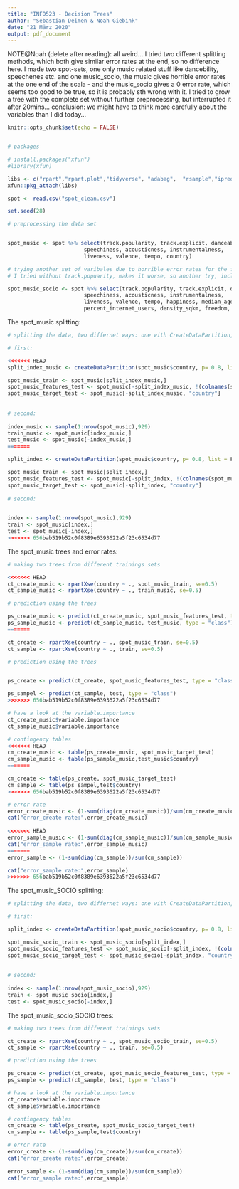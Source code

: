 ```yaml
---
title: "INFO523 - Decision Trees"
author: "Sebastian Deimen & Noah Giebink"
date: "21 März 2020"
output: pdf_document
---
```


NOTE@Noah (delete after reading): all weird... I tried two different splitting methods, which both give similar error rates at the end, so no difference here. I made two spot-sets, one only music related stuff like dancebility, speechenes etc.  and one music_socio, the music gives horrible error rates at the one end of the scala - and the music_socio gives a 0 error rate, which seems too good to be true, so it is probably sth wrong with it. 
I tried to grow a tree with the complete set without further preprocessing, but interrupted it after 20mins... 
conclusion: we might have to think more carefully about the variables than I did today...



```r

knitr::opts_chunk$set(echo = FALSE)


# packages

# install.packages("xfun")
#library(xfun)

libs <- c("rpart","rpart.plot","tidyverse", "adabag",  "rsample","ipred","randomForest","gbm","DMwR2")
xfun::pkg_attach(libs)

spot <- read.csv("spot_clean.csv")

set.seed(28)
```



```r
# preprocessing the data set 


spot_music <- spot %>% select(track.popularity, track.explicit, danceability, key, loudness, mode, 
                        speechiness, acousticness, instrumentalness,
                        liveness, valence, tempo, country)

# trying another set of varibales due to horrible error rates for the first set
# I tried without track.popuarity, makes it worse, so another try, including socio-variables

spot_music_socio <- spot %>% select(track.popularity, track.explicit, danceability, key, loudness, mode, 
                        speechiness, acousticness, instrumentalness,
                        liveness, valence, tempo, happiness, median_age, percent_urban, 
                        percent_internet_users, density_sqkm, freedom, gdp, country)
```

The spot_music splitting: 

```r

# splitting the data, two differnet ways: one with CreateDataPartition, second with sample

# first: 

<<<<<<< HEAD
split_index_music <- createDataPartition(spot_music$country, p= 0.8, list = F)

spot_music_train <- spot_music[split_index_music,]
spot_music_features_test <- spot_music[-split_index_music, !(colnames(spot_music) %in% c("country"))]
spot_music_target_test <- spot_music[-split_index_music, "country"]
  
  
# second:   
  
index_music <- sample(1:nrow(spot_music),929)
train_music <- spot_music[index_music,]
test_music <- spot_music[-index_music,]
=======

split_index <- createDataPartition(spot_music$country, p= 0.8, list = F)

spot_music_train <- spot_music[split_index,]
spot_music_features_test <- spot_music[-split_index, !(colnames(spot_music) %in% c("country"))]
spot_music_target_test <- spot_music[-split_index, "country"]
 
# second:   
  

index <- sample(1:nrow(spot_music),929)
train <- spot_music[index,]
test <- spot_music[-index,]
>>>>>>> 656bab519b52c0f8389e6393622a5f23c6534d77

```


The spot_music trees and error rates:


```r
# making two trees from different trainings sets

<<<<<<< HEAD
ct_create_music <- rpartXse(country ~ ., spot_music_train, se=0.5)
ct_sample_music <- rpartXse(country ~ ., train_music, se=0.5)

# prediction using the trees

ps_create_music <- predict(ct_create_music, spot_music_features_test, type = "class")
ps_sample_music <- predict(ct_sample_music, test_music, type = "class")
=======

ct_create <- rpartXse(country ~ ., spot_music_train, se=0.5)
ct_sample <- rpartXse(country ~ ., train, se=0.5)

# prediction using the trees


ps_create <- predict(ct_create, spot_music_features_test, type = "class")

ps_sampel <- predict(ct_sample, test, type = "class")
>>>>>>> 656bab519b52c0f8389e6393622a5f23c6534d77

# have a look at the variable.importance
ct_create_music$variable.importance
ct_sample_music$variable.importance

# contingency tables
<<<<<<< HEAD
cm_create_music <- table(ps_create_music, spot_music_target_test)
cm_sample_music <- table(ps_sample_music,test_music$country)
=======

cm_create <- table(ps_create, spot_music_target_test)
cm_sample <- table(ps_sampel,test$country)
>>>>>>> 656bab519b52c0f8389e6393622a5f23c6534d77

# error rate
error_create_music <- (1-sum(diag(cm_create_music))/sum(cm_create_music))
cat("error_create rate:",error_create_music)
                    
<<<<<<< HEAD
error_sample_music <- (1-sum(diag(cm_sample_music))/sum(cm_sample_music))
cat("error_sample rate:",error_sample_music)
=======
error_sample <- (1-sum(diag(cm_sample))/sum(cm_sample))

cat("error_sample rate:",error_sample)
>>>>>>> 656bab519b52c0f8389e6393622a5f23c6534d77
```


The spot_music_SOCIO splitting: 

```r
# splitting the data, two differnet ways: one with CreateDataPartition, second with sample

# first: 

split_index <- createDataPartition(spot_music_socio$country, p= 0.8, list = F)

spot_music_socio_train <- spot_music_socio[split_index,]
spot_music_socio_features_test <- spot_music_socio[-split_index, !(colnames(spot_music_socio) %in% c("country"))]
spot_music_socio_target_test <- spot_music_socio[-split_index, "country"]
  
  
# second:   
  
index <- sample(1:nrow(spot_music_socio),929)
train <- spot_music_socio[index,]
test <- spot_music_socio[-index,]


```

The spot_music_socio_SOCIO trees:

```r
# making two trees from different trainings sets

ct_create <- rpartXse(country ~ ., spot_music_socio_train, se=0.5)
ct_sample <- rpartXse(country ~ ., train, se=0.5)

# prediction using the trees

ps_create <- predict(ct_create, spot_music_socio_features_test, type = "class")
ps_sample <- predict(ct_sample, test, type = "class")

# have a look at the variable.importance
ct_create$variable.importance
ct_sample$variable.importance

# contingency tables
cm_create <- table(ps_create, spot_music_socio_target_test)
cm_sample <- table(ps_sample,test$country)

# error rate
error_create <- (1-sum(diag(cm_create))/sum(cm_create))
cat("error_create rate:",error_create)
                    
error_sample <- (1-sum(diag(cm_sample))/sum(cm_sample))
cat("error_sample rate:",error_sample)



```








